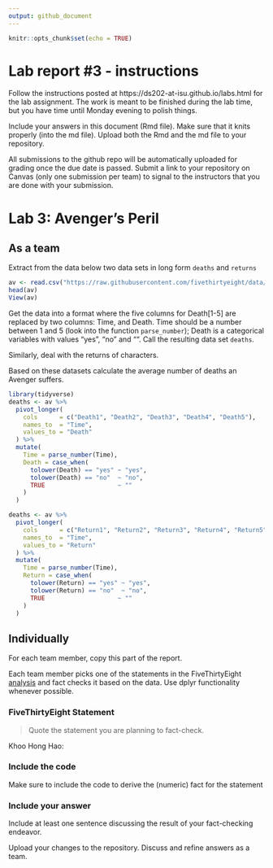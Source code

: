 ```yaml
---
output: github_document
---
```


<!-- README.md is generated from README.Rmd. Please edit the README.Rmd file -->


```r
knitr::opts_chunk$set(echo = TRUE)
```

# Lab report #3 - instructions

Follow the instructions posted at https://ds202-at-isu.github.io/labs.html for the lab assignment. The work is meant to be finished during the lab time, but you have time until Monday evening to polish things.

Include your answers in this document (Rmd file). Make sure that it knits properly (into the md file). Upload both the Rmd and the md file to your repository.  

All submissions to the github repo will be automatically uploaded for grading once the due date is passed.
Submit a link to your repository on Canvas (only one submission per team) to signal to the instructors that you are done with your submission.

# Lab 3: Avenger's Peril

## As a team

Extract from the data below two data sets in long form `deaths` and `returns`

```r
av <- read.csv("https://raw.githubusercontent.com/fivethirtyeight/data/master/avengers/avengers.csv", stringsAsFactors = FALSE)
head(av)
View(av)
```

Get the data into a format where the five columns for Death[1-5] are replaced by two columns: Time, and Death. Time should be a number between 1 and 5 (look into the function `parse_number`); Death is a categorical variables with values "yes", "no" and "". Call the resulting data set `deaths`. 

Similarly, deal with the returns of characters.

Based on these datasets calculate the average number of deaths an Avenger suffers.

```r
library(tidyverse)
deaths <- av %>%
  pivot_longer(
    cols      = c("Death1", "Death2", "Death3", "Death4", "Death5"),
    names_to  = "Time",
    values_to = "Death"
  ) %>%
  mutate(
    Time = parse_number(Time),
    Death = case_when(
      tolower(Death) == "yes" ~ "yes",
      tolower(Death) == "no"  ~ "no",
      TRUE                    ~ ""   
    )
  )

deaths <- av %>%
  pivot_longer(
    cols      = c("Return1", "Return2", "Return3", "Return4", "Return5"),
    names_to  = "Time",
    values_to = "Return"
  ) %>%
  mutate(
    Time = parse_number(Time),
    Return = case_when(
      tolower(Return) == "yes" ~ "yes",
      tolower(Return) == "no"  ~ "no",
      TRUE                    ~ ""   
    )
  )
```

## Individually

For each team member, copy this part of the report. 

Each team member picks one of the statements in the FiveThirtyEight [analysis](https://fivethirtyeight.com/features/avengers-death-comics-age-of-ultron/) and fact checks it based on the data. Use dplyr functionality whenever possible.

### FiveThirtyEight Statement

> Quote the statement you are planning to fact-check.

Khoo Hong Hao: 

### Include the code

Make sure to include the code to derive the (numeric) fact for the statement

### Include your answer

Include at least one sentence discussing the result of your fact-checking endeavor.

Upload your changes to the repository. Discuss and refine answers as a team.
